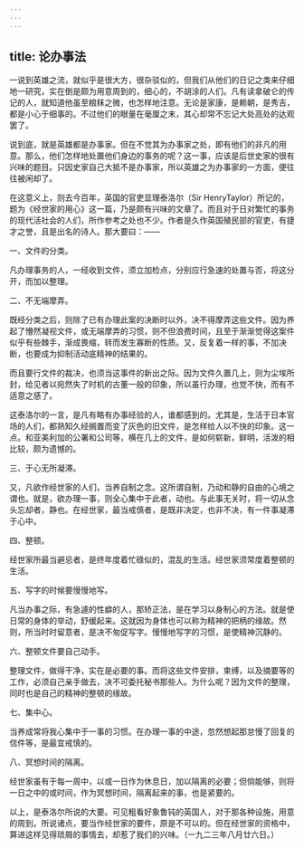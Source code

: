 ```yaml
---
---
---
```

title: 论办事法
---



一说到英雄之流，就似乎是很大方，很杂驳似的，但我们从他们的日记之类来仔细地一研究，实在倒是颇为用意周到的，细心的，不胡涂的人们。凡有读拿破仑的传记的人，就知道他虽至粮秣之微，也怎样地注意。无论是家康，是赖朝，是秀吉，都是小心于细事的。不过他们的眼量在毫厘之末，其心却常不忘记大处高处的达观罢了。

说到底，就是英雄都是办事家。但在不觉其为办事家之处，即有他们的非凡的用意。那么，他们怎样地处置他们身边的事务的呢？这一事，应该是后世史家的很有兴味的题目。只因史家自己大抵不是办事家，所以英雄之为办事家的一方面，便往往被闲却了。

在这意义上，则去今百年，英国的官吏显理泰洛尔（Sir HenryTaylor）所记的，题为《经世家的用心》这一篇，乃是颇有兴味的文章了。而且对于日对繁忙的事务的现代活社会的人们，所作参考之处也不少。作者是久作英国殖民部的官吏，有捷才之誉，且是出名的诗人。那大要曰：——

一、文件的分类。

凡办理事务的人，一经收到文件，须立加检点，分别应行急速的处置与否，将这分开，而加以整理。

二、不无端摩弄。

既经分类之后，则除了已有办理此案的决断时以外，决不得摩弄这些文件。因为养起了懵然凝视文件，或无端摩弄的习惯，则不但浪费时间，且至于渐渐觉得这案件似乎有些棘手，渐成畏缩，转而发生寡断的性质。又，反复着一样的事，不加决断，也要成为抑制活动底精神的结果的。

而且要行文件的裁决，也须当这事件的新出之际。因为文件久置几上，则为尘埃所封，给见者以宛然失了时机的古董一般的印象，所以虽行办理，也觉不快，而有不适意之感了。

这泰洛尔的一言，是凡有略有办事经验的人，谁都感到的。尤其是，生活于日本官场的人们，都熟知久经搁置而变了灰色的旧文件，是怎样给人以不快的印象。这一点。和亚美利加的公署和公司等，横在几上的文件，是如何崭新，鲜明，活泼的相比较，颇为遗憾的。

三、于心无所凝滞。

又，凡欲作经世家的人们，当养自制之念。这所谓自制，乃动和静的自由的心境之谓也。就是，欲办理一事，则全心集中于此者，动也。与此事无关时，将一切从念头忘却者，静也。在经世家，最当戒慎者，是既非决定，也非不决，有一件事凝滞于心中。

四、整顿。

经世家所最当避忌者，是终年度着忙碌似的，混乱的生活。经世家须常度着整顿的生活。

五、写字的时候要慢慢地写。

凡当办事之际，有急遽的性癖的人，那矫正法，是在学习以身制心的方法。就是使日常的身体的举动，舒缓起来。这就因为身体也可以称为精神的把柄的缘故。然则，所当时时留意者，是决不匆促写字。慢慢地写字的习惯，是使精神沉静的。

六、整顿文件要自己动手。

整理文件，做得干净，实在是必要的事。而将这些文件安排，束缚，以及摘要等的工作，必须自己亲手做去，决不可委托秘书那些人。为什么呢？因为文件的整理，同时也是自己的精神的整顿的缘故。

七、集中心。

当养成常将我心集中于一事的习惯。在办理一事的中途，忽然想起那怠慢了回复的信件等，是最宜戒慎的。

八、冥想时间的隔离。

经世家虽有于每一周中，以或一日作为休息日，加以隔离的必要；但倘能够，则将一日之中的或时间，作为冥想时间，隔离起来的事，也是紧要的。

以上，是泰洛尔所说的大要。可见粗看好象鲁钝的英国人，对于那各种设施，用意的周到。所说诸点，要当作经世家的要件，原是不可以的。但在经世家的资格中，算进这样见得琐屑的事情去，却惹了我们的兴味。（一九二三年八月廿六日。）